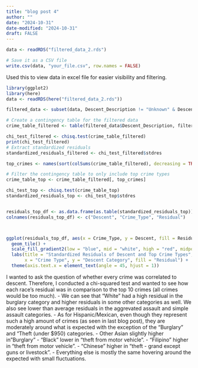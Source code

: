 ```yaml
---
title: "blog post 4"
author: ""
date: "2024-10-31"
date-modified: "2024-10-31"
draft: FALSE
---
```

```r
data <- readRDS("filtered_data_2.rds")

# Save it as a CSV file
write.csv(data, "your_file.csv", row.names = FALSE)
```
Used this to view data in excel file for easier visibility and filtering. 

```r
library(ggplot2)
library(here)
data <- readRDS(here("filtered_data_2.rds"))

filtered_data <- subset(data, Descent_Description != "Unknown" & Descent_Description != "Other")

# Create a contingency table for the filtered data
crime_table_filtered <- table(filtered_data$Descent_Description, filtered_data$Crm.Cd.Desc)

chi_test_filtered <- chisq.test(crime_table_filtered)
print(chi_test_filtered)
# Extract standardized residuals
standardized_residuals_filtered <- chi_test_filtered$stdres

top_crimes <- names(sort(colSums(crime_table_filtered), decreasing = TRUE))[1:20]

# Filter the contingency table to only include top crime types
crime_table_top <- crime_table_filtered[, top_crimes]

chi_test_top <- chisq.test(crime_table_top)
standardized_residuals_top <- chi_test_top$stdres


residuals_top_df <- as.data.frame(as.table(standardized_residuals_top))
colnames(residuals_top_df) <- c("Descent", "Crime_Type", "Residual")



ggplot(residuals_top_df, aes(x = Crime_Type, y = Descent, fill = Residual)) +
  geom_tile() +
  scale_fill_gradient2(low = "blue", mid = "white", high = "red", midpoint = 0) +
  labs(title = "Standardized Residuals of Descent and Top Crime Types",
       x = "Crime Type", y = "Descent Category", fill = "Residual") +
  theme(axis.text.x = element_text(angle = 45, hjust = 1))
```

I wanted to ask the question of whether every crime was correlated to descent. Therefore, I conducted a chi-squared test and wanted to see how each race's residual was in comparison to the top 10 crimes (all crimes would be too much). 
- We can see that "White" had a high residual in the burglary category and higher residuals in some other categories as well. We also see lower than average residuals in the aggrevated assault and simple assault categories. 
- As for Hispanic/Mexican, even though they represent such a high amount of crimes (as seen in last blog post), they are moderately around what is expected with the exception of the "Burglary" and "Theft (under $950) categories.
- Other Asian slightly higher in "Burglary"
- "Black" lower in "theft from motor vehicle". 
- "Filipino" higher in "theft from motor vehicle". 
- "Chinese" higher in "theft - grand except guns or livestock". 
- Everything else is mostly the same hovering around the expected with small fluctuations.







